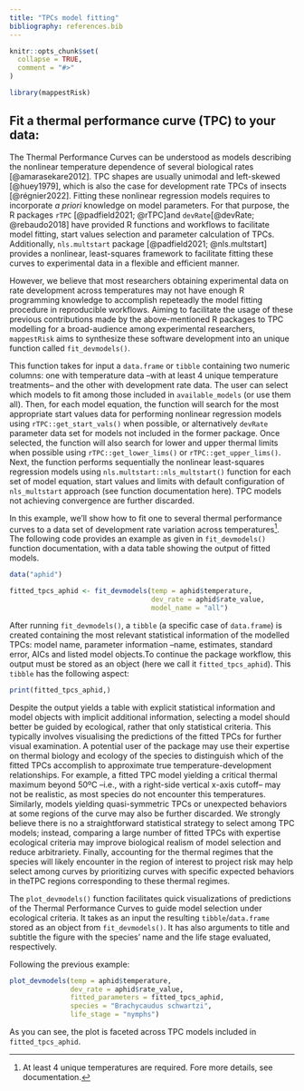 ```yaml
---
title: "TPCs model fitting"
bibliography: references.bib
---
```


```r
knitr::opts_chunk$set(
  collapse = TRUE,
  comment = "#>"
)
```

```r
library(mappestRisk)
```

## Fit a thermal performance curve (TPC) to your data:

The Thermal Performance Curves can be understood as models describing the nonlinear temperature dependence of several biological rates [@amarasekare2012]. TPC shapes are usually unimodal and left-skewed [@huey1979], which is also the case for development rate TPCs of insects [@régnier2022]. Fitting these nonlinear regression models requires to incorporate *a priori* knowledge on model parameters. For that purpose, the R packages `rTPC` [@padfield2021; @rTPC]and `devRate`[@devRate; @rebaudo2018] have provided R functions and workflows to facilitate model fitting, start values selection and parameter calculation of TPCs. Additionally, `nls.multstart` package [@padfield2021; @nls.multstart] provides a nonlinear, least-squares framework to facilitate fitting these curves to experimental data in a flexible and efficient manner.

However, we believe that most researchers obtaining experimental data on rate development across temperatures may not have enough R programming knowledge to accomplish repeteadly the model fitting procedure in reproducible workflows. Aiming to facilitate the usage of these previous contributions made by the above-mentioned R packages to TPC modelling for a broad-audience among experimental researchers, `mappestRisk` aims to synthesize these software development into an unique function called `fit_devmodels()`.

This function takes for input a `data.frame` or `tibble` containing two numeric columns: one with temperature data –with at least 4 unique temperature treatments– and the other with development rate data. The user can select which models to fit among those included in `available_models` (or use them all). Then, for each model equation, the function will search for the most appropriate start values data for performing nonlinear regression models using `rTPC::get_start_vals()` when possible, or alternatively `devRate` parameter data set for models not included in the former package. Once selected, the function will also search for lower and upper thermal limits when possible using `rTPC::get_lower_lims()` or `rTPC::get_upper_lims()`. Next, the function performs sequentially the nonlinear least-squares regression models using `nls.multstart::nls_multstart()` function for each set of model equation, start values and limits with default configuration of `nls_multstart` approach (see function documentation here). TPC models not achieving convergence are further discarded.

In this example, we'll show how to fit one to several thermal performance curves to a data set of development rate variation across temperatures[^1]. The following code provides an example as given in `fit_devmodels()` function documentation, with a data table showing the output of fitted models.

[^1]: At least 4 unique temperatures are required. Fore more details, see documentation.

```r
data("aphid")

fitted_tpcs_aphid <- fit_devmodels(temp = aphid$temperature,
                                   dev_rate = aphid$rate_value,
                                   model_name = "all")

```

After running `fit_devmodels()`, a `tibble` (a specific case of `data.frame`) is created containing the most relevant statistical information of the modelled TPCs: model name, parameter information –name, estimates, standard error, AICs and listed model objects.To continue the package workflow, this output must be stored as an object (here we call it `fitted_tpcs_aphid`). This `tibble` has the following aspect:

```r
print(fitted_tpcs_aphid,)
```

Despite the output yields a table with explicit statistical information and model objects with implicit additional information, selecting a model should better be guided by ecological, rather that only statistical criteria. This typically involves visualising the predictions of the fitted TPCs for further visual examination. A potential user of the package may use their expertise on thermal biology and ecology of the species to distinguish which of the fitted TPCs accomplish to approximate true temperature-development relationships. For example, a fitted TPC model yielding a critical thermal maximum beyond 50ºC –i.e., with a right-side vertical x-axis cutoff– may not be realistic, as most species do not encounter this temperatures. Similarly, models yielding quasi-symmetric TPCs or unexpected behaviors at some regions of the curve may also be further discarded. We strongly believe there is no a straightforward statistical strategy to select among TPC models; instead, comparing a large number of fitted TPCs with expertise ecological criteria may improve biological realism of model selection and reduce arbitrariety. Finally, accounting for the thermal regimes that the species will likely encounter in the region of interest to project risk may help select among curves by prioritizing curves with specific expected behaviors in theTPC regions corresponding to these thermal regimes.

The `plot_devmodels()` function facilitates quick visualizations of predictions of the Thermal Performance Curves to guide model selection under ecological criteria. It takes as an input the resulting `tibble`/`data.frame` stored as an object from `fit_devmodels()`. It has also arguments to title and subtitle the figure with the species' name and the life stage evaluated, respectively.

Following the previous example:

```r
plot_devmodels(temp = aphid$temperature,
               dev_rate = aphid$rate_value,
               fitted_parameters = fitted_tpcs_aphid,
               species = "Brachycaudus schwartzi",
               life_stage = "nymphs")
```

As you can see, the plot is faceted across TPC models included in `fitted_tpcs_aphid`.
